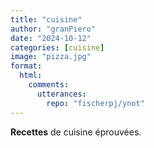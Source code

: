 ```yaml
---
title: "cuisine"
author: "granPiero"
date: "2024-10-12"
categories: [cuisine]
image: "pizza.jpg"
format: 
  html:
    comments:
      utterances: 
        repo: "fischerpj/ynot"
---
```


**Recettes** de cuisine éprouvées.
